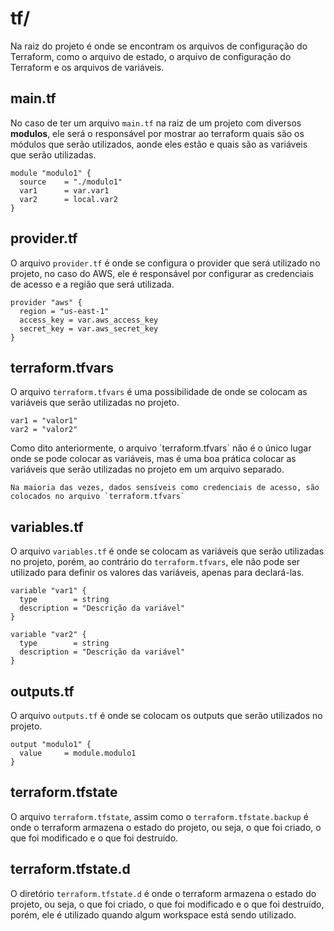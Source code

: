 

# tf/

Na raiz do projeto é onde se encontram os arquivos de configuração do Terraform, 
como o arquivo de estado, o arquivo de configuração do Terraform e os arquivos de variáveis.

## main.tf

No caso de ter um arquivo `main.tf` na raiz de um projeto com diversos **modulos**, ele será o responsável por
mostrar ao terraform quais são os módulos que serão utilizados, aonde eles estão e quais são as variáveis
que serão utilizadas.

```hcl
module "modulo1" {
  source    = "./modulo1"
  var1      = var.var1
  var2      = local.var2
}
```

## provider.tf

O arquivo `provider.tf` é onde se configura o provider que será utilizado no projeto, no caso do AWS,
ele é responsável por configurar as credenciais de acesso e a região que será utilizada.

```hcl
provider "aws" {
  region = "us-east-1"
  access_key = var.aws_access_key
  secret_key = var.aws_secret_key
}
```

## terraform.tfvars

O arquivo `terraform.tfvars` é uma possibilidade de onde se colocam as variáveis que serão utilizadas no projeto.

```hcl
var1 = "valor1"
var2 = "valor2"
``` 

<Callout emoji="⚠️">
    Como dito anteriormente, o arquivo `terraform.tfvars` não é o único lugar onde se pode colocar as variáveis,
    mas é uma boa prática colocar as variáveis que serão utilizadas no projeto em um arquivo separado.

    Na maioria das vezes, dados sensíveis como credenciais de acesso, são colocados no arquivo `terraform.tfvars`
</Callout>

## variables.tf

O arquivo `variables.tf` é onde se colocam as variáveis que serão utilizadas no projeto, porém, ao contrário do
`terraform.tfvars`, ele não pode ser utilizado para definir os valores das variáveis, apenas para declará-las.

```hcl
variable "var1" {
  type        = string
  description = "Descrição da variável"
}

variable "var2" {
  type        = string
  description = "Descrição da variável"
}
```

## outputs.tf

O arquivo `outputs.tf` é onde se colocam os outputs que serão utilizados no projeto.

```hcl
output "modulo1" {
  value     = module.modulo1
}
```

## terraform.tfstate

O arquivo `terraform.tfstate`, assim como o `terraform.tfstate.backup` é onde o terraform armazena o estado do projeto, ou seja, o que foi criado, o que foi
modificado e o que foi destruído.

## terraform.tfstate.d

O diretório `terraform.tfstate.d` é onde o terraform armazena o estado do projeto, ou seja, o que foi criado, o que foi
modificado e o que foi destruído, porém, ele é utilizado quando algum workspace está sendo utilizado.



